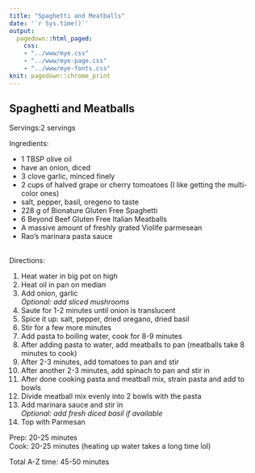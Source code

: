 ```yaml
---
title: "Spaghetti and Meatballs"
date: '`r Sys.time()`'
output: 
  pagedown::html_paged:
    css: 
    - "../www/mye.css"
    - "../www/mye-page.css"
    - "../www/mye-fonts.css"
knit: pagedown::chrome_print
---
```


## Spaghetti and Meatballs

<span class="mh">Servings:</span>2 servings
<br>

<span class="mh">Ingredients:</span>  
<div class="my2cols">
<ul>
  <li>1 TBSP olive oil</li>
  <li> have an onion, diced </li>
  <li>3 clove garlic, minced finely</li>
  <li>2 cups of halved grape or cherry tomoatoes (I like getting the multi-color ones)</li>
  <li>salt, pepper, basil, oregeno to taste</li>
  <li>228 g of Bionature Gluten Free Spaghetti</li>
  <li> 6 Beyond Beef Gluten Free Italian Meatballs</li> 
  <li> A massive amount of freshly grated Violife parmesean</li> 
  <li> Rao's marinara pasta sauce</li> 
</ul>
</div>
<br>
<span class="mh">Directions:</span> 
<div class="my2cols">
<ol>
  <li>Heat water in big pot on high</li>
  <li>Heat oil in pan on median</li>
  <li>Add onion, garlic<br><i>Optional: add sliced mushrooms</i></li>
  <li>Saute for 1-2 minutes until onion is translucent</li> 
  <li>Spice it up: salt, pepper, dried oregano, dried basil</li> 
  <li>Stir for a few more minutes</li> 
  <li>Add pasta to boiling water, cook for 8-9 minutes</li>
  <li>After adding pasta to water, add meatballs to pan (meatballs take 8 minutes to cook)</li> 
  <li>After 2-3 minutes, add tomatoes to pan and stir </li> 
  <li>After another 2-3 minutes, add spinach to pan and stir in </li> 
  <li>After done cooking pasta and meatball mix, strain pasta and add to bowls </li> 
  <li>Divide meatball mix evenly into 2 bowls with the pasta</li> 
  <li>Add marinara sauce and stir in<br><i>Optional: add fresh diced basil if available</i></li>
  <li>Top with Parmesan</li> 
</ol>
</div>



Prep: 20-25 minutes<br>
Cook: 20-25 minutes (heating up water takes a long time lol)<br>  

Total A-Z time: 45-50 minutes 

